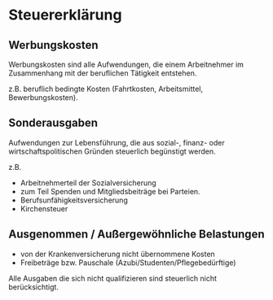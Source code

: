 # Steuererklärung

## Werbungskosten

Werbungskosten sind alle Aufwendungen, die
einem Arbeitnehmer im Zusammenhang mit
der beruflichen Tätigkeit entstehen.

z.B. beruflich bedingte Kosten (Fahrtkosten, Arbeitsmittel, Bewerbungskosten).

## Sonderausgaben

Aufwendungen zur Lebensführung, die aus sozial-, finanz- oder wirtschaftspolitischen
Gründen steuerlich begünstigt werden.

z.B.

- Arbeitnehmerteil der Sozialversicherung
- zum Teil Spenden und Mitgliedsbeiträge bei Parteien.
- Berufsunfähigkeitsversicherung
- Kirchensteuer

## Ausgenommen / Außergewöhnliche Belastungen

- von der Krankenversicherung nicht übernommene Kosten
- Freibeträge bzw. Pauschale (Azubi/Studenten/Pflegebedürftige)

Alle Ausgaben die sich nicht qualifizieren sind steuerlich nicht berücksichtigt.
